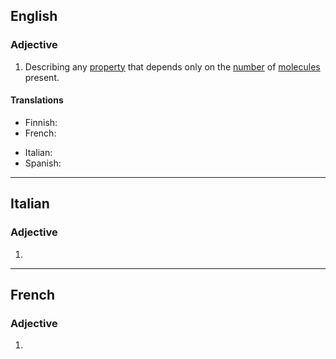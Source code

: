 ==English==

===Adjective===
{{en-adj|-}}

# {{lb|en|chemistry|physics}} Describing any [[property]] that depends only on the [[number]] of [[molecule]]s present.

====Translations====
{{trans-top|property}}
* Finnish: {{t|fi|kolligatiivinen}}
* French: {{t+|fr|colligatif}}
{{trans-mid}}
* Italian: {{t+|it|colligativo}}
* Spanish: {{t|es|coligativo}}
{{trans-bottom}}

----

==Italian==

===Adjective===
{{head|it|adjective form}}

# {{feminine plural of|colligativo|lang=it}}

----
==French==

===Adjective===
{{fr-adj-form}}

# {{feminine of|colligatif|lang=fr}}
{{rfc-auto}}